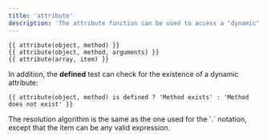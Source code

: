 ```yaml
---
title: 'attribute'
description: 'The attribute function can be used to access a "dynamic" attribute of a variable.'
---
```


```canvas {% process=false %}
{{ attribute(object, method) }}
{{ attribute(object, method, arguments) }}
{{ attribute(array, item) }}
```

In addition, the **defined** test can check for the existence of a dynamic attribute:

```canvas {% process=false %}
{{ attribute(object, method) is defined ? 'Method exists' : 'Method does not exist' }}
```

<Callout>
The resolution algorithm is the same as the one used for the `.` notation, except that the item can be any valid expression.
</Callout>
